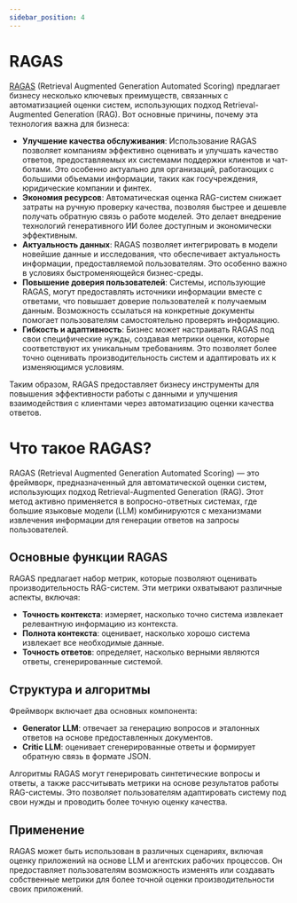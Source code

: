 ```yaml
---
sidebar_position: 4
---
```


# RAGAS

[RAGAS](https://github.com/explodinggradients/ragas) (Retrieval Augmented Generation Automated Scoring) предлагает бизнесу несколько ключевых преимуществ, связанных с автоматизацией оценки систем, использующих подход Retrieval-Augmented Generation (RAG). Вот основные причины, почему эта технология важна для бизнеса:

- **Улучшение качества обслуживания**: Использование RAGAS позволяет компаниям эффективно оценивать и улучшать качество ответов, предоставляемых их системами поддержки клиентов и чат-ботами. Это особенно актуально для организаций, работающих с большими объемами информации, таких как госучреждения, юридические компании и финтех.
- **Экономия ресурсов**: Автоматическая оценка RAG-систем снижает затраты на ручную проверку качества, позволяя быстрее и дешевле получать обратную связь о работе моделей. Это делает внедрение технологий генеративного ИИ более доступным и экономически эффективным.
- **Актуальность данных**: RAGAS позволяет интегрировать в модели новейшие данные и исследования, что обеспечивает актуальность информации, предоставляемой пользователям. Это особенно важно в условиях быстроменяющейся бизнес-среды.
- **Повышение доверия пользователей**: Системы, использующие RAGAS, могут предоставлять источники информации вместе с ответами, что повышает доверие пользователей к получаемым данным. Возможность ссылаться на конкретные документы помогает пользователям самостоятельно проверять информацию.
- **Гибкость и адаптивность**: Бизнес может настраивать RAGAS под свои специфические нужды, создавая метрики оценки, которые соответствуют их уникальным требованиям. Это позволяет более точно оценивать производительность систем и адаптировать их к изменяющимся условиям.

Таким образом, RAGAS предоставляет бизнесу инструменты для повышения эффективности работы с данными и улучшения взаимодействия с клиентами через автоматизацию оценки качества ответов.

# Что такое RAGAS?

RAGAS (Retrieval Augmented Generation Automated Scoring) — это фреймворк, предназначенный для автоматической оценки систем, использующих подход Retrieval-Augmented Generation (RAG). Этот метод активно применяется в вопросно-ответных системах, где большие языковые модели (LLM) комбинируются с механизмами извлечения информации для генерации ответов на запросы пользователей.

## Основные функции RAGAS

RAGAS предлагает набор метрик, которые позволяют оценивать производительность RAG-систем. Эти метрики охватывают различные аспекты, включая:

- **Точность контекста**: измеряет, насколько точно система извлекает релевантную информацию из контекста.
- **Полнота контекста**: оценивает, насколько хорошо система извлекает все необходимые данные.
- **Точность ответов**: определяет, насколько верными являются ответы, сгенерированные системой.

## Структура и алгоритмы

Фреймворк включает два основных компонента:

- **Generator LLM**: отвечает за генерацию вопросов и эталонных ответов на основе предоставленных документов.
- **Critic LLM**: оценивает сгенерированные ответы и формирует обратную связь в формате JSON.

Алгоритмы RAGAS могут генерировать синтетические вопросы и ответы, а также рассчитывать метрики на основе результатов работы RAG-системы. Это позволяет пользователям адаптировать систему под свои нужды и проводить более точную оценку качества.

## Применение

RAGAS может быть использован в различных сценариях, включая оценку приложений на основе LLM и агентских рабочих процессов. Он предоставляет пользователям возможность изменять или создавать собственные метрики для более точной оценки производительности своих приложений.